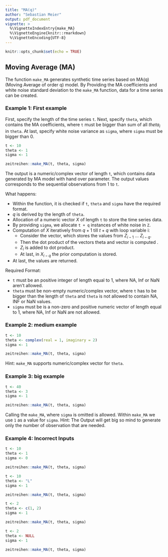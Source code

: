 ```yaml
---
title: "MA(q)"
author: "Sebastian Meier"
output: pdf_document
vignette: >
  %\VignetteIndexEntry{make_MA}
  %\VignetteEngine{knitr::rmarkdown}
  %\VignetteEncoding{UTF-8}
---
```


```r
knitr::opts_chunk$set(echo = TRUE)
```

## Moving Average (MA)

The function `make_MA` generates synthetic time series based on MA(q) (Moving Average of order q) model. By Providing the MA coefficients and white noise standard deviation to the `make_MA` function, data for a time series can be created.

### Example 1: First example

First, specify the length of the time series `t`. Next, specify `theta`, which contains the MA coefficients, where `t` must be bigger than sum of all $theta_i$ in `theta`. At last, specify white noise variance as `sigma`, where `sigma` must be bigger than 0.

```r
t <- 10
theta <- 1
sigma <- 1

zeitreihen::make_MA(t, theta, sigma)
```

The output is a numeric/complex vector of length `t`, which contains data generated by MA model with hand over parameter. The output values corresponds to the sequential observations from 1 to `t`.

What happens:

* Within the function, it is checked if `t`, `theta` and `sigma` have the required format.
* $q$ is derived by the length of `theta`.
* Allocation of a numeric vector $X$ of length `t` to store the time series data.
* By providing `sigma`, we allocate `t + q` instances of white noise in `Z`.
* Computation of $X$ iteratively from $q + 1$ till $t + q$ with loop variable i:
  * Consider the vector, which stores the values from $Z_{i - 1}$ ... $Z_{i - q}$.
  * Then the dot product of the vectors theta and vector is computed .
  * $Z_i$ is added to dot product.
  * At last, in $X_{i - q}$ the prior computation is stored.
* At last, the values are returned.

Required Format:

* `t` must be an positive integer of length equal to 1, where NA, Inf or NaN aren't allowed.
* `theta` must be non-empty numeric/complex vector, where `t` has to be bigger than the length of `theta` and `theta` is not allowed to contain NA, INF or NaN values.
* `sigma` must be is a non-zero and positive numeric vector of length equal to 1, where NA, Inf or NaN are not allowed.

### Example 2: medium example

```r
t <- 10
theta <- complex(real = 1, imaginary = 2)
sigma <- 1

zeitreihen::make_MA(t, theta, sigma)
```

Hint: `make_MA` supports numeric/complex vector for `theta`.

### Example 3: big example

```r
t <- 40
theta <- 3
sigma <- 1

zeitreihen::make_MA(t, theta, sigma)
```

Calling the `make_MA`, where `sigma` is omitted is allowed. Within `make_MA` we use `1` as a value for `sigma`. Hint: The Output will get big so mind to generate only the number of observation that are needed.

### Example 4: Incorrect Inputs

```r
t <- 10
theta <- 1
sigma <- 0

zeitreihen::make_MA(t, theta, sigma)
```

```r
t <- 10
theta <- "L"
sigma <- 1

zeitreihen::make_MA(t, theta, sigma)
```

```r
t <- 2
theta <- c(1, 2)
sigma <- 1

zeitreihen::make_MA(t, theta, sigma)
```

```r
t <- 2
theta <- NULL
sigma <- 1

zeitreihen::make_MA(t, theta, sigma)
```
